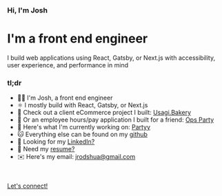 ### Hi, I'm Josh

# I'm a front end engineer

I build web applications using React, Gatsby, or Next.js with accessibility, user experience, and performance in mind

### tl;dr

- 💁‍♂️ I'm Josh, a front end engineer
- ⚛️ I mostly build with React, Gatsby, or Next.js
- 🛒 Check out a client eCommerce project I built: [Usagi.Bakery](https://www.usagibakery.com)
- 💼 Or an employee hours/pay application I built for a friend: [Ops Party](https://github.com/jrodshua)
- 📌 Here's what I'm currently working on: [Partyy](https://github.com/jrodshua)
- 🐱 Everything else can be found on my [github](https://github.com/jrodshua)
- 👤 Looking for my [LinkedIn?](https://www.linkedin.com/in/jrodshua/)
- 📄 Need my [resume?](https://www.linkedin.com/in/jrodshua/)
- ✉️ Here's my email: [jrodshua@gmail.com](mailto:jrodshua@gmail.com)

<br />

[Let's connect!](/getting-started)
